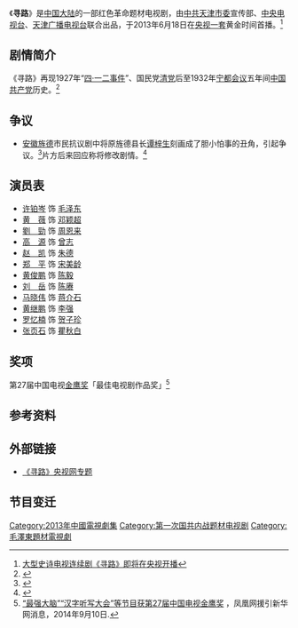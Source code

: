 {{Otheruses|subject=2013年中国大陆电视剧《寻路》|other=其他同名条目|寻路}}
《'''寻路'''》是[[中国大陆|中国大陆]]的一部红色革命题材电视剧，由[[中国共产党天津市委员会|中共天津市委]]宣传部、[[中国中央电视台|中央电视台]]、[[天津广播电视台|天津广播电视台]]联合出品，于2013年6月18日在[[中国中央电视台综合频道|央视一套]]黄金时间首播。<ref>[http://news.xinhuanet.com/2013-06/15/c_116155906.htm 大型史诗电视连续剧《寻路》即将在央视开播]</ref>

== 剧情简介 ==
<!-- 稍后填充 -->
《寻路》再现1927年“[[四·一二事件|四·一二事件]]”、国民党[[清党|清党]]后至1932年[[宁都会议|宁都会议]]五年间[[中国共产党|中国共产党]]历史。<ref>{{Cite web |url=http://news.enorth.com.cn/system/2013/06/26/011098912.shtml |title=剧情抓人 收视升温：《寻路》引观众“追剧” |access-date=2013-12-28 |archive-date=2019-05-02 |archive-url=https://web.archive.org/web/20190502142357/http://news.enorth.com.cn/system/2013/06/26/011098912.shtml |dead-url=no }}</ref>
<!-- 以下剧情语句待修饰。
　　1927年，蒋介石发动“四一二”反革命政变。为应对敌人极端残酷的大屠杀，中国共产党人被迫选择了独立领导武装斗争的道路。周恩来率国民革命军发动“八一”南昌起义，向国民党反动派打响了第一枪。

　　毛泽东在“八.七”会议上提出“枪杆子里面出政权”。随即到湖南领导秋收起义，建立了工农革命军第一军第一师。并作出转移到农村、保存力量、发动农民革命的决定。这个决定，成为中国革命具有决定意义的新起点。

　　三湾改编，党支部建在连队上，成为建设新型人民军队的原则。收编地方农民武装袁文才、王佐部，建立了井冈山根据地，建立湘赣边第一个红色政权—茶陵工农兵政府。

　　由于党的“左”倾错误，广州暴动失败，周文雍、陈铁军被捕入狱，在刑场上举行了悲壮的婚礼。

　　1928年初，蒋介石命令陈立夫建立中统特务机关，收买共产党变节分子，致使中共领导人罗亦农、陈乔年、郭亮等相继被杀害。周恩来针锋相对，亲自领导特科与国民党特务作斗争。

　　毛泽东、朱德在井冈山会师，成立工农革命军第四军。井冈山根据地迅速发展，湘赣边界进入全盛时期。

　　湘赣敌军对井冈山发动第一次“会剿”，红四军分兵以对，红二十八、二十九两团在龚楚、杜修经的鼓动下，擅自下湘南，造成八月失败。留守井冈山的一个营凭借黄洋界天险，抗击了赣敌四个团，取得反“会剿”的胜利。

　　1929年1月，湘赣军再次向井冈山发动“会剿”。毛泽东、朱德率红军主力下井冈山，出击赣南。大柏地伏击战的胜利，扭转了被动局面，接着北上东固，建立秘密割据的苏维埃政权，在赣南站住脚跟。

　　蒋桂战争爆发。毛泽东、朱德率红军主力在赣南、闽西先后建立于都、兴国、宁都、永定、龙岩等县革命政权，并实行轰轰烈烈的分田运动。赣南、闽西根据地为中央革命根据地奠定了基础。毛泽东在实践中找到“农村包围城市，武装夺取政权”革命道路：中国革命要有个落脚点，也就是根据地。先和周围的地主争地盘，然后再去争夺小城镇、中等城市、大城市，最后夺取全国政权。

　　红四军内部发生争论，毛泽东离开红四军到闽西，陈毅到中央汇报。蒋介石发动赣粤闽三省“会剿”，朱德采取分兵闽中战略，在梅县战役中遭受损失。

　　陈毅带回中央“九月来信”，毛泽东重回红四军主持工作。12月，古田会议系统解决了人民军队建设的根本问题。

　　1930年5月，中原大战爆发。李立三推行左倾盲动政策。毛泽东、朱德依据实际抵制左倾错误，避免了损失，实现了红一军团与红三军团胜利会师，合编为红一方面军。

　　1930年12月至1931年夏，蒋介石对朱毛红军连续发动三次大规模围剿。红一方面军遵照毛泽东“诱敌深入，待其疲惫而歼之”的战略方针，采取集中优势兵力打击孤军深入之敌、秘密穿插、千里大迂回等战术，使国民党军在孤立无援、多次扑空，饥疲沮丧中被歼灭，打破三次“围剿”。根据地和人民军队取得重大发展。

　　1932年4月，毛泽东得到周恩来支持，率部取得漳州大捷，红军首次占领中等城市。
-->

== 争议 ==
* [[安徽|安徽]][[旌德|旌德]]市民抗议剧中将原旌德县长[[谭梓生|谭梓生]]刻画成了胆小怕事的丑角，引起争议。<ref>{{Cite web |url=http://ah.anhuinews.com/system/2013/06/28/005814994.shtml |title=谭梓生后人托律师向片方发律师函 |access-date=2013-12-28 |archive-url=https://web.archive.org/web/20131230234637/http://ah.anhuinews.com/system/2013/06/28/005814994.shtml |archive-date=2013-12-30 |dead-url=yes }}</ref>片方后来回应称将修改剧情。<ref>{{Cite web |url=http://news.ifeng.com/gundong/detail_2013_07/01/26968145_0.shtml |title=《寻路》制片人回应丑化谭梓生 承诺将修改剧情 |access-date=2013-12-28 |archive-date=2019-05-02 |archive-url=https://web.archive.org/web/20190502144913/http://news.ifeng.com/gundong/detail_2013_07/01/26968145_0.shtml |dead-url=no }}</ref>

== 演员表 ==
*[[许铂岑|许铂岑]] 饰 [[毛泽东|毛泽东]] 　
*[[黄薇|黄　薇]] 饰 [[邓颖超|邓颖超]] 　
*[[劉勁|劉　勁]] 饰 [[周恩来|周恩来]]
*[[高源|高　源]] 饰 [[曾志|曾志]] 　
*[[赵凯|赵　凯]] 饰 [[朱德|朱德]] 　
*[[郑平|郑　平]] 饰 [[宋美龄|宋美龄]]
*[[黄俊鹏|黄俊鹏]] 饰 [[陈毅|陈毅]] 　
*[[刘岳|刘　岳]] 饰 [[陈赓|陈赓]] 　
*[[马晓伟_(演员)|马晓伟]] 饰 [[蒋介石|蒋介石]]
*[[黄继鹏|黄继鹏]] 饰 [[李强|李强]] 　
*[[罗忆楠|罗忆楠]] 饰 [[贺子珍|贺子珍]] 　
*[[张页石|张页石]] 饰 [[瞿秋白|瞿秋白]]

== 奖项 ==
第27届中国电视[[金鹰奖|金鹰奖]]「最佳电视剧作品奖」<ref>[http://news.ifeng.com/a/20140910/41929712_0.shtml “最强大脑”“汉字听写大会”等节目获第27届中国电视金鹰奖] {{Wayback|url=http://news.ifeng.com/a/20140910/41929712_0.shtml |date=20141207005349 }}，凤凰网援引新华网消息，2014年9月10日.</ref>

== 参考资料 ==
{{reflist}}

== 外部链接 ==
* [https://web.archive.org/web/20130620035648/http://dianshiju.cntv.cn/special/xunlu/ 《寻路》央视网专题]

== 节目变迁 ==
{{電視節目的變遷
|電視台 = {{flagicon|PRC}} [[中国中央电视台综合频道|央视一套]]
|播放檔次 = [[黄金剧场|黄金剧场]] 周一至周五 20:00-22:00 两集
|節目名稱 = 寻路<br />（2013.6.18 - 2013.7.17）
|上一節目 = [[闯关东前传|闯关东前传]]<br />（2013.5.20 - 2013.6.14）
|下一節目 =[[花木兰传奇|花木兰传奇]]<br />（2013.7.18 - 2013.8.14）
}}
{{央视一套电视剧}}
{{中国电视金鹰奖最佳长篇电视剧}}
{{DEFAULTSORT:Xun寻}}
[[Category:2013年中國電視劇集|Category:2013年中國電視劇集]]
[[Category:第一次国共内战题材电视剧|Category:第一次国共内战题材电视剧]]
[[Category:毛澤東題材電視劇|Category:毛澤東題材電視劇]]